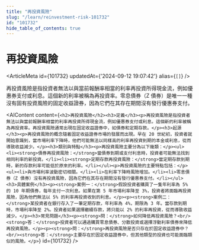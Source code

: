 ```yaml
---
title: "再投資風險"
slug: "/learn/reinvestment-risk-101732"
id: "101732"
hide_table_of_contents: true
---
```



# 再投資風險

<ArticleMeta id={101732} updatedAt={'2024-09-12 19:07:42'} alias={`[]`} />
<div className='border-solid border-b border-t-0 my-4 border-[var(--ifm-color-gray-300)]' />

再投資風險是指投資者無法以與當前報酬率相當的利率再投資所得現金流，例如優惠券支付或利息。這個新的利率被稱為再投資率。零息債券（Z 債券）是唯一一種沒有固有投資風險的固定收益證券，因為它們在其存在期間沒有發行優惠券支付。

<AIContent content={`<h2>再投資風險</h2><h3>定義</h3><p>再投資風險是指投資者無法以與當前報酬率相當的利率再投資所得現金流，例如優惠券支付或利息。這個新的利率被稱為再投資率。再投資風險通常出現在固定收益證券中，如債券和定期存款。</p><h3>起源</h3><p>再投資風險的概念隨着固定收益證券市場的發展而出現。早在 20 世紀初，投資者就開始意識到，當市場利率下降時，他們可能無法以同樣高的利率再投資到期的本金或利息，從而導致收益減少。</p><h3>類別與特點</h3><p>再投資風險主要分為以下幾類：</p><ul><li><strong>債券再投資風險：</strong>當債券到期或支付利息時，投資者可能無法找到相同利率的新投資。</li><li><strong>定期存款再投資風險：</strong>當定期存款到期時，新的存款利率可能低於原來的利率。</li></ul><p>再投資風險的主要特點包括：</p><ul><li>與市場利率波動密切相關。</li><li>在利率下降時風險增加。</li><li>零息債券（Z 債券）沒有再投資風險，因為它們在其存在期間沒有發行優惠券支付。</li></ul><h3>具體案例</h3><p><strong>案例一：</strong>假設投資者購買了一隻年利率為 5% 的 10 年期債券，每年支付一次利息。如果在第 5 年市場利率降至 3%，投資者將面臨再投資風險，因為他們無法以 5% 的利率再投資收到的利息。</p><p><strong>案例二：</strong>某投資者在銀行存入了一筆定期存款，年利率為 4%，期限為 3 年。當存款到期時，市場利率降至 2%。投資者如果選擇繼續存款，將只能以 2% 的利率再投資，從而導致收益減少。</p><h3>常見問題</h3><p><strong>問：</strong>如何降低再投資風險？<br/><strong>答：</strong>投資者可以通過購買零息債券、分散投資或選擇浮動利率債券來降低再投資風險。</p><p><strong>問：</strong>再投資風險是否只存在於固定收益證券中？<br/><strong>答：</strong>主要存在於固定收益證券中，但其他類型的投資也可能面臨類似的風險。</p>`} id={101732} />
